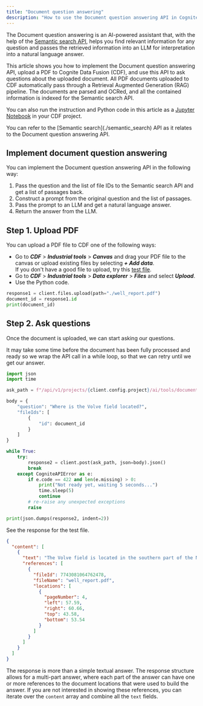 ```yaml
---
title: "Document question answering"
description: "How to use the Document question answering API in Cognite Data Fusion (CDF) to ask questions about PDF documents using AI and semantic search."
---
```


The Document question answering is an AI-powered assistant that, with the help of the [Semantic search API](./semantic_search), helps you find relevant information for any question and passes the retrieved information into an LLM for interpretation into a natural language answer.

This article shows you how to implement the Document question answering API, upload a PDF to Cognite Data Fusion (CDF), and use this API to ask questions about the uploaded document. All PDF documents uploaded to CDF automatically pass through a Retrieval Augmented Generation (RAG) pipeline. The documents are parsed and OCRed, and all the contained information is indexed for the Semantic search API.

You can also run the instruction and Python code in this article as a [Jupyter Notebook](./document_qa.ipynb) in your CDF project.

<Info>
You can refer to the [Semantic search](./semantic_search) API as it relates to the Document question answering API.
</Info>

## Implement document question answering

You can implement the Document question answering API in the following way:

1. Pass the question and the list of file IDs to the Semantic search API and get a list of passages back.
2. Construct a prompt from the original question and the list of passages.
3. Pass the prompt to an LLM and get a natural language answer.
4. Return the answer from the LLM.

## Step 1. Upload PDF

You can upload a PDF file to CDF one of the following ways:

- Go to **_CDF_** > **_Industrial tools_** > **_Canvas_** and drag your PDF file to the canvas or upload existing files by selecting **_+ Add data_**.  
  If you don't have a good file to upload, try this [test file](./well_report.pdf).
- Go to **_CDF_** > **_Industrial tools_** > **_Data explorer_** > **_Files_** and select **_Upload_**.
- Use the Python code.

```python
response1 = client.files.upload(path="./well_report.pdf")
document_id = response1.id
print(document_id)
```

## Step 2. Ask questions

Once the document is uploaded, we can start asking our questions.

It may take some time before the document has been fully processed and ready so we wrap the API call in a while loop, so that we can retry until we get our answer.

```python
import json
import time

ask_path = f"/api/v1/projects/{client.config.project}/ai/tools/documents/ask"

body = {
    "question": "Where is the Volve field located?",
    "fileIds": [
        {
            "id": document_id
        }
    ]
}

while True:
    try:
        response2 = client.post(ask_path, json=body).json()
        break
    except CogniteAPIError as e:
        if e.code == 422 and len(e.missing) > 0:
            print("Not ready yet, waiting 5 seconds...")
            time.sleep(5)
            continue
        # re-raise any unexpected exceptions
        raise

print(json.dumps(response2, indent=2))
```

See the response for the test file.

```json
{
  "content": [
    {
      "text": "The Volve field is located in the southern part of the North Sea, approximately eight kilometers north of Sleipner \u00d8st.",
      "references": [
        {
          "fileId": 7743081064762478,
          "fileName": "well_report.pdf",
          "locations": [
            {
              "pageNumber": 4,
              "left": 57.59,
              "right": 60.66,
              "top": 43.58,
              "bottom": 53.54
            }
          ]
        }
      ]
    }
  ]
}
```

The response is more than a simple textual answer. The response structure allows for a multi-part answer, where each part of the answer can have one or more references to the document locations that were used to build the answer. If you are not interested in showing these references, you can iterate over the `content` array and combine all the `text` fields.

